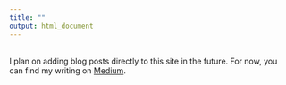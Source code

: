 ```yaml
---
title: ""
output: html_document
---
```


<br>
I plan on adding blog posts directly to this site in the future. For now, you can find my writing on [Medium](https://medium.com/@blakecarnold7). 